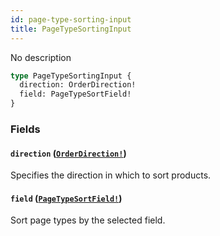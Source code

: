 ```yaml
---
id: page-type-sorting-input
title: PageTypeSortingInput
---
```


No description

```graphql
type PageTypeSortingInput {
  direction: OrderDirection!
  field: PageTypeSortField!
}
```

### Fields

#### `direction` ([`OrderDirection!`](/api-reference/enums/order-direction.mdx))

Specifies the direction in which to sort products.

#### `field` ([`PageTypeSortField!`](/api-reference/enums/page-type-sort-field.mdx))

Sort page types by the selected field.
